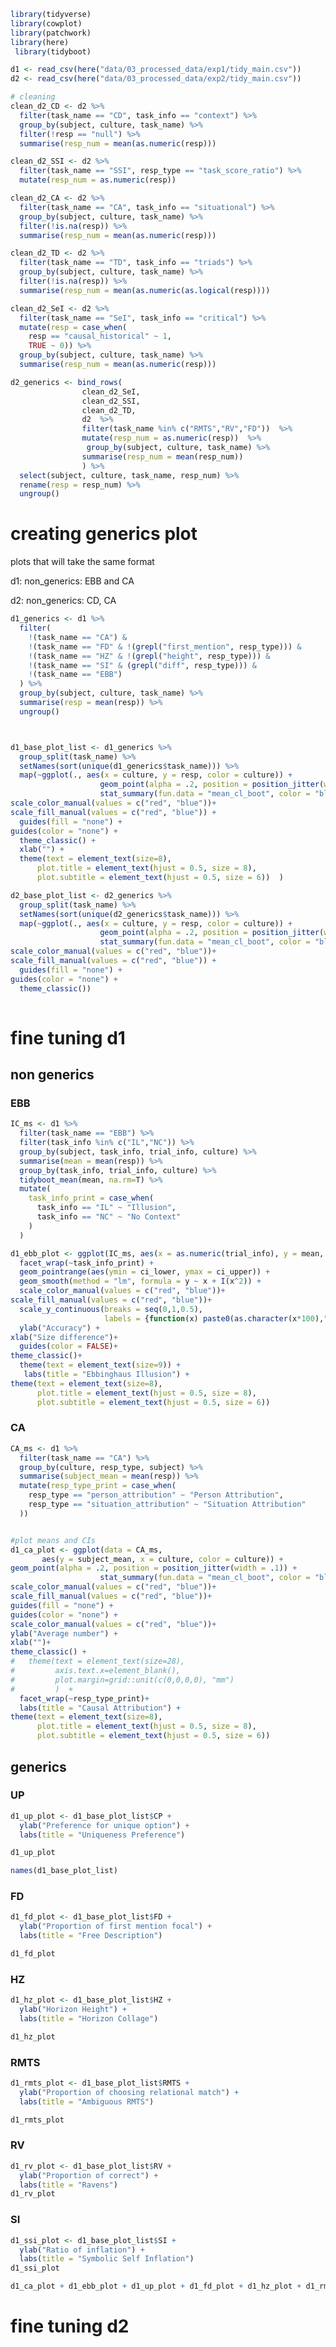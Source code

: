 
```r
library(tidyverse)
library(cowplot)
library(patchwork)
library(here)
 library(tidyboot)
```


```r
d1 <- read_csv(here("data/03_processed_data/exp1/tidy_main.csv"))
d2 <- read_csv(here("data/03_processed_data/exp2/tidy_main.csv"))

# cleaning 
clean_d2_CD <- d2 %>% 
  filter(task_name == "CD", task_info == "context") %>% 
  group_by(subject, culture, task_name) %>% 
  filter(!resp == "null") %>% 
  summarise(resp_num = mean(as.numeric(resp)))

clean_d2_SSI <- d2 %>% 
  filter(task_name == "SSI", resp_type == "task_score_ratio") %>%
  mutate(resp_num = as.numeric(resp))

clean_d2_CA <- d2 %>% 
  filter(task_name == "CA", task_info == "situational") %>% 
  group_by(subject, culture, task_name) %>% 
  filter(!is.na(resp)) %>% 
  summarise(resp_num = mean(as.numeric(resp)))

clean_d2_TD <- d2 %>% 
  filter(task_name == "TD", task_info == "triads") %>% 
  group_by(subject, culture, task_name) %>% 
  filter(!is.na(resp)) %>% 
  summarise(resp_num = mean(as.numeric(as.logical(resp))))

clean_d2_SeI <- d2 %>% 
  filter(task_name == "SeI", task_info == "critical") %>% 
  mutate(resp = case_when(
    resp == "causal_historical" ~ 1, 
    TRUE ~ 0)) %>% 
  group_by(subject, culture, task_name) %>% 
  summarise(resp_num = mean(as.numeric(resp)))

d2_generics <- bind_rows(
                clean_d2_SeI, 
                clean_d2_SSI, 
                clean_d2_TD, 
                d2  %>% 
                filter(task_name %in% c("RMTS","RV","FD"))  %>% 
                mutate(resp_num = as.numeric(resp))  %>% 
                 group_by(subject, culture, task_name) %>% 
                summarise(resp_num = mean(resp_num)) 
                ) %>% 
  select(subject, culture, task_name, resp_num) %>% 
  rename(resp = resp_num) %>% 
  ungroup()
```

# creating generics plot 
plots that will take the same format 


d1: non_generics: EBB and CA

d2: non_generics: CD, CA

```r


d1_generics <- d1 %>% 
  filter(
    !(task_name == "CA") & 
    !(task_name == "FD" & !(grepl("first_mention", resp_type))) & 
    !(task_name == "HZ" & !(grepl("height", resp_type))) & 
    !(task_name == "SI" & (grepl("diff", resp_type))) & 
    !(task_name == "EBB")
  ) %>% 
  group_by(subject, culture, task_name) %>% 
  summarise(resp = mean(resp)) %>% 
  ungroup()



d1_base_plot_list <- d1_generics %>% 
  group_split(task_name) %>%
  setNames(sort(unique(d1_generics$task_name))) %>% 
  map(~ggplot(., aes(x = culture, y = resp, color = culture)) +
                    geom_point(alpha = .2, position = position_jitter(width = .1, height = 0.02)) + 
                    stat_summary(fun.data = "mean_cl_boot", color = "black") + 
scale_color_manual(values = c("red", "blue"))+
scale_fill_manual(values = c("red", "blue")) + 
  guides(fill = "none") +
guides(color = "none") + 
  theme_classic() + 
  xlab("") +
  theme(text = element_text(size=8),
      plot.title = element_text(hjust = 0.5, size = 8), 
      plot.subtitle = element_text(hjust = 0.5, size = 6))  )

d2_base_plot_list <- d2_generics %>% 
  group_split(task_name) %>%
  setNames(sort(unique(d2_generics$task_name))) %>% 
  map(~ggplot(., aes(x = culture, y = resp, color = culture)) +
                    geom_point(alpha = .2, position = position_jitter(width = .1)) + 
                    stat_summary(fun.data = "mean_cl_boot", color = "black") + 
scale_color_manual(values = c("red", "blue"))+
scale_fill_manual(values = c("red", "blue")) + 
  guides(fill = "none") +
guides(color = "none") + 
  theme_classic())
  
```


# fine tuning d1 

## non generics

### EBB 

```r
IC_ms <- d1 %>%
  filter(task_name == "EBB") %>%
  filter(task_info %in% c("IL","NC")) %>%
  group_by(subject, task_info, trial_info, culture) %>%
  summarise(mean = mean(resp)) %>%
  group_by(task_info, trial_info, culture) %>%
  tidyboot_mean(mean, na.rm=T) %>% 
  mutate(
    task_info_print = case_when(
      task_info == "IL" ~ "Illusion", 
      task_info == "NC" ~ "No Context"
    )
  )

d1_ebb_plot <- ggplot(IC_ms, aes(x = as.numeric(trial_info), y = mean, col = culture)) + 
  facet_wrap(~task_info_print) + 
  geom_pointrange(aes(ymin = ci_lower, ymax = ci_upper)) + 
  geom_smooth(method = "lm", formula = y ~ x + I(x^2)) + 
  scale_color_manual(values = c("red", "blue"))+
scale_fill_manual(values = c("red", "blue"))+
  scale_y_continuous(breaks = seq(0,1,0.5), 
                     labels = {function(x) paste0(as.character(x*100),"%")})+
  ylab("Accuracy") + 
xlab("Size difference")+
  guides(color = FALSE)+
theme_classic()+
  theme(text = element_text(size=9)) + 
   labs(title = "Ebbinghaus Illusion") +
theme(text = element_text(size=8),
      plot.title = element_text(hjust = 0.5, size = 8), 
      plot.subtitle = element_text(hjust = 0.5, size = 6))  
```

### CA

```r
CA_ms <- d1 %>%
  filter(task_name == "CA") %>% 
  group_by(culture, resp_type, subject) %>%
  summarise(subject_mean = mean(resp)) %>% 
  mutate(resp_type_print = case_when(
    resp_type == "person_attribution" ~ "Person Attribution", 
    resp_type == "situation_attribution" ~ "Situation Attribution"
  ))


#plot means and CIs
d1_ca_plot <- ggplot(data = CA_ms, 
       aes(y = subject_mean, x = culture, color = culture)) +
geom_point(alpha = .2, position = position_jitter(width = .1)) + 
                    stat_summary(fun.data = "mean_cl_boot", color = "black")  +
scale_color_manual(values = c("red", "blue"))+
scale_fill_manual(values = c("red", "blue"))+
guides(fill = "none") +
guides(color = "none") +
scale_color_manual(values = c("red", "blue"))+
ylab("Average number") + 
xlab("")+
theme_classic() +
#   theme(text = element_text(size=28), 
#         axis.text.x=element_blank(), 
#         plot.margin=grid::unit(c(0,0,0,0), "mm")
#         )  + 
  facet_wrap(~resp_type_print)+
  labs(title = "Causal Attribution") +
theme(text = element_text(size=8),
      plot.title = element_text(hjust = 0.5, size = 8), 
      plot.subtitle = element_text(hjust = 0.5, size = 6))  
```

## generics 

### UP 

```r
d1_up_plot <- d1_base_plot_list$CP + 
  ylab("Preference for unique option") + 
  labs(title = "Uniqueness Preference")

d1_up_plot
```

```r
names(d1_base_plot_list)
```

### FD

```r
d1_fd_plot <- d1_base_plot_list$FD + 
  ylab("Proportion of first mention focal") + 
  labs(title = "Free Description")

d1_fd_plot
```

### HZ

```r
d1_hz_plot <- d1_base_plot_list$HZ + 
  ylab("Horizon Height") + 
  labs(title = "Horizon Collage")

d1_hz_plot
```


### RMTS

```r
d1_rmts_plot <- d1_base_plot_list$RMTS + 
  ylab("Proportion of choosing relational match") + 
  labs(title = "Ambiguous RMTS")

d1_rmts_plot
```

### RV

```r
d1_rv_plot <- d1_base_plot_list$RV + 
  ylab("Proportion of correct") + 
  labs(title = "Ravens")
d1_rv_plot
```


### SI

```r
d1_ssi_plot <- d1_base_plot_list$SI + 
  ylab("Ratio of inflation") + 
  labs(title = "Symbolic Self Inflation")
d1_ssi_plot
```

```r
d1_ca_plot + d1_ebb_plot + d1_up_plot + d1_fd_plot + d1_hz_plot + d1_rmts_plot + d1_rv_plot + d1_ssi_plot + plot_layout(ncol = 2, widths = 1)
```





# fine tuning d2

